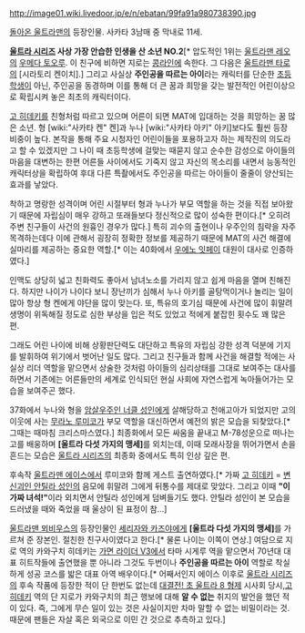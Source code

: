 http://image01.wiki.livedoor.jp/e/n/ebatan/99fa91a980738390.jpg

[[돌아온 울트라맨]]의 등장인물. 사카타 3남매 중 막내로 11세.

'''[[울트라 시리즈]] 사상 가장 안습한 인생을 산 소년 NO.2'''[* 압도적인 1위는 [[울트라맨 레오]]의 [[우메다 토오루]]. 이 친구에 비하면 지로는 [[콩라인]]에 속한다. 그 다음은 [[울트라맨 타로]]의 [시라토리 켄이치].] 그리고 사실상 '''주인공을 따르는 아이'''라는 캐릭터를 단순한 [[초등학생]]이 아닌, 주인공을 동경하며 이를 통해 더 큰 꿈과 희망을 갖는 발전적인 어린이상으로 확립시켜 놓은 최초의 캐릭터이다.

[[고 히데키]]를 친형처럼 따르고 있으며 어른이 되면 MAT에 입대하는 것을 희망하는 꿈 많은 소년.  형 [wiki:"사카타 켄" 켄]과 누나 [wiki:"사카타 아키" 아키]보다도 훨씬 등장 비중이 높다. 본작을 통해 주요 시청자인 어린이들을 포용하고자 하는 제작진의 의도라고 할 수 있겠지만 그 나이 때 초등학생에 걸맞는 때묻지 않고 순수한 감성으로 아이들의 마음을 대변하는 한편 어른들 사이에서도 기죽지 않고 자신의 목소리를 내면서 능동적인 캐릭터상을 확립하여 후대 다른 특촬에서도 주인공을 따르는 아이들이 줄줄이 양산되는 효과를 낳았다.  

착하고 명랑한 성격이며 어린 시절부터 형과 누나가 부모 역할을 하는 것을 직접 보아왔기 때문에 자립심이 매우 강하고 또래들보다 정신적으로 많이 성숙한 편이다.[* 오히려 주변 친구들이 사건의 원흉인 경우가 많다.] 특히 괴수의 출현이나 우주인의 침략을 자주 목격하는데다 이에 관해서 굉장히 정확한 정보를 제공하기 때문에 MAT의 사건 해결에 실마리를 제공하는 중요한 역할.[* 이는 40화에서 [[우에노 잇페이]] 대원이 대사로 인증하였다.]

인맥도 상당히 넓고 친화력도 좋아서 남녀노소를 가리지 않고 쉽게 마음을 열며 친해진다. 하지만 나이가 나이다 보니 장난끼가 심해서 누나 아키를 골탕먹이거나 놀리는 일이 많아 항상 형 켄에게 야단을 많이 맞는다. 또, 특유의 호기심 때문에 사건에 많이 휘말려 생명이 위독해질 정도로 심한 부상을 입은 적도 있었고 적에게 붙잡힌 횟수도 꽤 많은 편.

그래도 어린 나이에 비해 상황판단력도 대단하고 특유의 자립심 강한 성격 덕분에 기지를 발휘하여 위기에서 벗어난 일도 많다. 그리고 친구들과 함께 사건을 해결할 적에는 사실상 리더 역할을 맡으면서 상술한 것처럼 아이들의 심리상태를 그대로 보여주는 대사를 하면서 기존에는 어른들만의 세계로 인식되던 현실 사회에 자연스럽게 녹아들어가는 모습을 보여주곤 했다.

37화에서 누나와 형을 [[암살우주인 너클 성인]]에게 살해당하고 천애고아가 되었지만 고의 이웃에 사는 [[무라노 루미코]]가 부모 역할을 대신하면서 예전의 밝은 모습을 되찾았다.[* 그때는 때마침 크리스마스였다.] 최종화에서 모든 싸움을 끝내고 M-78성운으로 떠나는 고를 배웅하며 '''[울트라 다섯 가지의 맹세]'''를 외치는데, 이때 모래사장을 뛰어가면서 손을 흔드는 모습은 [[울트라 시리즈]]의 최종화 중에서도 특히 인상 깊은 편.

후속작 [[울트라맨 에이스]]에서 루미코와 함께 게스트 출연하였다.[* 가짜 [[고 히데키]] = [[변신괴인 안틸라 성인]]의 음모에 휘말려 그에게 뒤통수를 제대로 맞았다. 그리고 이때 '''"이 가짜 녀석!"'''이라 외치면서 안틸라 성인에게 덤벼들기도 했다. 안틸라 성인이 본 모습을 드러냈을 때와 죽었을 때 울상이 된 표정이 참...]

[[울트라맨 뫼비우스]]의 등장인물인 [[세리자와 카즈야]]에게 '''[울트라 다섯 가지의 맹세]'''를 가르쳐 준 장본인. 절친한 친구사이였다고 한다.[* 물론 나이는 이쪽이 연상.] 여담으로 지로 역의 카와구치 히데키는 [[가면 라이더 V3]]에서 타마 시게루 역을 맡으면서 70년대 대표 히트작들에 출연했을 뿐 아니라 그것도 두번이나 '''주인공을 따르는 아이''' 역할로 착실하게 성공 코스를 밟은 대표 아역 배우이다.[* 어째서인지 에이스 이후로 [[울트라 시리즈]]의 후속 작품에 등장한 적이 단 한번도 없는데 [[대결전! 초 울트라 8 형제]] 시사회 당시,[[고 히데키]] 역의 단 지로가 카와구치의 최근 행보에 대해 '''알 수 없는''' 취지의 발언을 했던 적이 있다. 즉, 그에게 무슨 일이 있는 것은 사실이지만 차마 말할 수 없는 비밀이라는 것. 때문에 팬들은 자살 혹은 외국으로 이민 간 것으로 추측하고 있다.]
